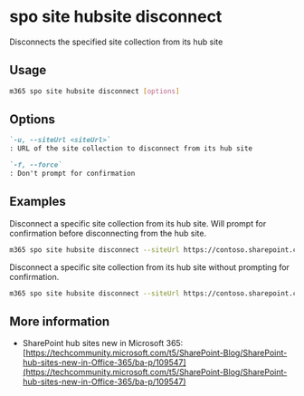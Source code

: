 
# spo site hubsite disconnect

Disconnects the specified site collection from its hub site

## Usage

```sh
m365 spo site hubsite disconnect [options]
```

## Options

```md definition-list
`-u, --siteUrl <siteUrl>`
: URL of the site collection to disconnect from its hub site

`-f, --force`
: Don't prompt for confirmation
```

<Global />

## Examples

Disconnect a specific site collection from its hub site. Will prompt for confirmation before disconnecting from the hub site.

```sh
m365 spo site hubsite disconnect --siteUrl https://contoso.sharepoint.com/sites/sales
```

Disconnect a specific site collection from its hub site without prompting for confirmation.

```sh
m365 spo site hubsite disconnect --siteUrl https://contoso.sharepoint.com/sites/sales --force
```

## More information

- SharePoint hub sites new in Microsoft 365: [https://techcommunity.microsoft.com/t5/SharePoint-Blog/SharePoint-hub-sites-new-in-Office-365/ba-p/109547](https://techcommunity.microsoft.com/t5/SharePoint-Blog/SharePoint-hub-sites-new-in-Office-365/ba-p/109547)

